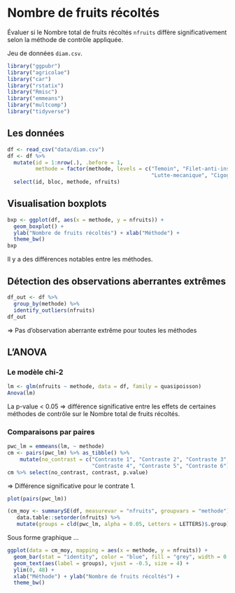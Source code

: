 
# Nombre de fruits récoltés

Évaluer si le Nombre total de fruits récoltés `nfruits` diffère significativement selon la méthode de contrôle appliquée.

Jeu de données `diam.csv`.

```r
library("ggpubr")
library("agricolae")
library("car")
library("rstatix")
library("Rmisc")
library("emmeans")
library("multcomp")
library("tidyverse")
```


## Les données

```r
df <- read_csv("data/diam.csv")
df <- df %>% 
  mutate(id = 1:nrow(.), .before = 1, 
         methode = factor(methode, levels = c("Temoin", "Filet-anti-insectes", 
                                              "Lutte-mecanique", "Cigogne-50-EC"))) %>% 
  select(id, bloc, methode, nfruits)
```


## Visualisation boxplots

```r
bxp <- ggplot(df, aes(x = methode, y = nfruits)) +
  geom_boxplot() +
  ylab("Nombre de fruits récoltés") + xlab("Méthode") +
  theme_bw()
bxp
```

Il y a des différences notables entre les méthodes.

## Détection des observations aberrantes extrêmes

```r
df_out <- df %>%
  group_by(methode) %>%
  identify_outliers(nfruits)
df_out
```

=> Pas d'observation aberrante extrême pour toutes les méthodes


## L'ANOVA

### Le modèle chi-2

```r
lm <- glm(nfruits ~ methode, data = df, family = quasipoisson)
Anova(lm)
```

La p-value < 0.05 => différence significative entre les effets de certaines méthodes de contrôle sur le Nombre total de fruits récoltés.


### Comparaisons par paires

```r
pwc_lm = emmeans(lm, ~ methode)
cm <- pairs(pwc_lm) %>% as_tibble() %>% 
    mutate(no_contrast = c("Contraste 1", "Contraste 2", "Contraste 3", 
                           "Contraste 4", "Contraste 5", "Contraste 6"))
cm %>% select(no_contrast, contrast, p.value) 
```

=> Différence significative pour le contrate 1. 


```r
plot(pairs(pwc_lm))
```

```r
(cm_moy <- summarySE(df, measurevar = "nfruits", groupvars = "methode") %>% 
   data.table::setorder(nfruits) %>% 
   mutate(groups = cld(pwc_lm, alpha = 0.05, Letters = LETTERS)$.group))
```

Sous forme graphique ...

```r
ggplot(data = cm_moy, mapping = aes(x = methode, y = nfruits)) +
  geom_bar(stat = "identity", color = "blue", fill = "grey", width = 0.5) +
  geom_text(aes(label = groups), vjust = -0.5, size = 4) +
  ylim(0, 48) +
  xlab("Méthode") + ylab("Nombre de fruits récoltés") +
  theme_bw()
```

